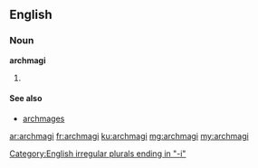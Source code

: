 ==English==

===Noun===
'''archmagi''' {{p}}

# {{irregular plural of|archmage}}

====See also====
* [[archmages]]

[[Category:English irregular plurals ending in "-i"]]

[[ar:archmagi]]
[[fr:archmagi]]
[[ku:archmagi]]
[[mg:archmagi]]
[[my:archmagi]]